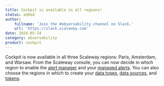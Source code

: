 ```yaml
---
title: Cockpit is available in all regions!
status: added
author:
    fullname: 'Join the #observability channel on Slack.'
    url: 'https://slack.scaleway.com'
date: 2024-05-24
category: observability
product: cockpit
---
```


Cockpit is now available in all three Scaleway regions: Paris, Amsterdam, and Warsaw. From the Scaleway console, you can now decide in which region to enable the [alert manager](/observability/cockpit/concepts/#alert-manager/) and your [managed alerts](/observability/cockpit/concepts/#managed-alerts/). You can also choose the regions in which to create your [data types](/observability/cockpit/concepts/#data-types/), [data sources](/observability/cockpit/concepts/#data-sources/), and [tokens](/observability/cockpit/concepts/#tokens/).

